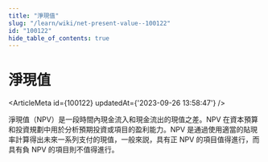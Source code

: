 ```yaml
---
title: "淨現值"
slug: "/learn/wiki/net-present-value--100122"
id: "100122"
hide_table_of_contents: true
---
```



# 淨現值

<ArticleMeta id={100122} updatedAt={'2023-09-26 13:58:47'} />
<div className='border-solid border-b border-t-0 my-4 border-[var(--ifm-color-gray-300)]' />

淨現值（NPV）是一段時間內現金流入和現金流出的現值之差。NPV 在資本預算和投資規劃中用於分析預期投資或項目的盈利能力。NPV 是通過使用適當的貼現率計算得出未來一系列支付的現值，一般來説，具有正 NPV 的項目值得進行，而具有負 NPV 的項目則不值得進行。
